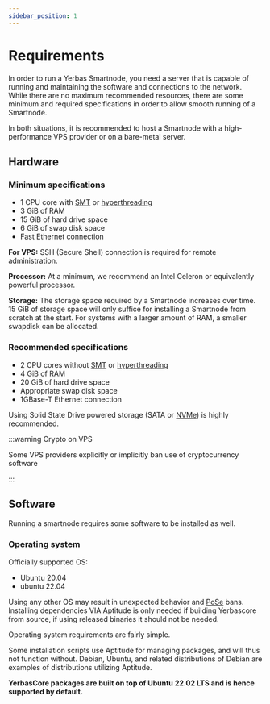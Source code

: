 ```yaml
---
sidebar_position: 1
---
```


# Requirements

In order to run a Yerbas Smartnode, you need a server that is capable of running and maintaining the software and connections to the network. While there are no maximum recommended resources, there are some minimum and required specifications in order to allow smooth running of a Smartnode.

In both situations, it is recommended to host a Smartnode with a high-performance VPS provider or on a bare-metal server. 

## Hardware

### Minimum specifications

- 1 CPU core with [SMT][SMT] or [hyperthreading][HT]
- 3 GiB of RAM
- 15 GiB of hard drive space
- 6 GiB of swap disk space
- Fast Ethernet connection

**For VPS:** SSH (Secure Shell) connection is required for remote administration.

**Processor:** At a minimum, we recommend an Intel Celeron or equivalently powerful processor.

**Storage:** The storage space required by a Smartnode increases over time. 15 GiB of storage space will only suffice for installing a Smartnode from scratch at the start. For systems with a larger amount of RAM, a smaller swapdisk can be allocated.

### Recommended specifications

- 2 CPU cores without [SMT][SMT] or [hyperthreading][HT]
- 4 GiB of RAM
- 20 GiB of hard drive space
- Appropriate swap disk space
- 1GBase-T Ethernet connection

Using Solid State Drive powered storage (SATA or [NVMe][NVMe]) is highly recommended.

:::warning Crypto on VPS

Some VPS providers explicitly or implicitly ban use of cryptocurrency software

::: 

## Software

Running a smartnode requires some software to be installed as well. 

### Operating system

Officially supported OS:
- Ubuntu 20.04
- ubuntu 22.04 

Using any other OS may result in unexpected behavior and [PoSe][] bans. Installing dependencies VIA Aptitude is only needed if building Yerbascore from source, if using released binaries it should not be needed.

Operating system requirements are fairly simple. 

Some installation scripts use Aptitude for managing packages, and will thus not function without. Debian, Ubuntu, and related distributions of Debian are examples of distributions utilizing Aptitude.

**YerbasCore packages are built on top of Ubuntu 22.02 LTS and is hence supported by default.**

[SMT]: https://en.wikipedia.org/wiki/Simultaneous_multithreading
[HT]: https://www.intel.com/content/www/us/en/gaming/resources/hyper-threading.html
[NVMe]: https://en.wikipedia.org/wiki/NVM_Express
[PoSe]: docs/smartnodes/troubleshooting/pose-ban